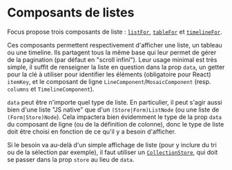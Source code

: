 
<Meta title="Listes et recherche/Composants de listes" />

# Composants de listes

Focus propose trois composants de liste : [`listFor`](/docs/listes-et-recherche-composants-de-listes-listfor--docs), [`tableFor`](/docs/listes-et-recherche-composants-de-listes-tablefor--table) et [`timelineFor`](/docs/listes-et-recherche-composants-de-listes-timelinefor--docs).

Ces composants permettent respectivement d'afficher une liste, un tableau ou une timeline. Ils partagent tous la même base qui leur permet de gérer de la
pagination (par défaut en "scroll infini"). Leur usage minimal est très simple, il suffit de renseigner la liste en question dans la prop `data`, un getter pour la clé
à utiliser pour identifier les éléments (obligatoire pour React) `itemKey`, et le composant de ligne `LineComponent`/`MosaicComponent` (resp. `columns` et
`TimelineComponent`).

`data` peut être n'importe quel type de liste. En particulier, il peut s'agir aussi bien d'une liste "JS native" que d'un `(Store|Form)ListNode` (ou une liste de
`(Form|Store)Node`). Cela impactera bien évidemment le type de la prop `data` du composant de ligne (ou de la définition de colonne), donc le type de liste
doit être choisi en fonction de ce qu'il y a besoin d'afficher.

Si le besoin va au-delà d'un simple affichage de liste (pour y inclure du tri ou de la sélection par exemple), il faut utiliser un [`CollectionStore`](/docs/listes-et-recherche-store-de-collection--docs), qui doit se
passer dans la prop `store` au lieu de `data`.
